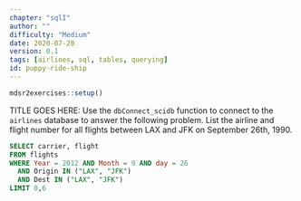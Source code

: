 ```yaml
---
chapter: "sqlI"
author: ""
difficulty: "Medium"
date: 2020-07-20 
version: 0.1
tags: [airlines, sql, tables, querying]
id: puppy-ride-ship
---
```


```r
mdsr2exercises::setup()
```

TITLE GOES HERE:   Use the `dbConnect_scidb` function to connect to the `airlines` database to answer the following problem.
List the airline and flight number for all flights between LAX and JFK on September 26th, 1990.

<!--begin-answer-->

```sql
SELECT carrier, flight 
FROM flights 
WHERE Year = 2012 AND Month = 9 AND day = 26 
  AND Origin IN ("LAX", "JFK") 
  AND Dest IN ("LAX", "JFK")
LIMIT 0,6
```
<!--end-answer-->



